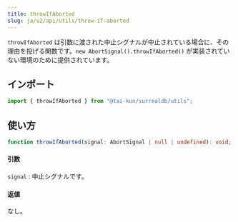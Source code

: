 ```yaml
---
title: throwIfAborted
slug: ja/v2/api/utils/throw-if-aborted
---
```


`throwIfAborted` は引数に渡された中止シグナルが中止されている場合に、その理由を投げる関数です。`new AbortSignal().throwIfAborted()` が実装されていない環境のために提供されています。

## インポート

```ts
import { throwIfAborted } from "@tai-kun/surrealdb/utils";
```

## 使い方

```ts
function throwIfAborted(signal: AbortSignal | null | undefined): void;
```

#### 引数

`signal`
:   中止シグナルです。

#### 返値

なし。
